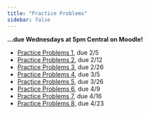 ```yaml
---
title: "Practice Problems"
sidebar: false
---
```


**...due Wednesdays at 5pm Central on Moodle!**

- [Practice Problems 1](assignments/pp1.qmd), due 2/5
- [Practice Problems 2](assignments/pp2.qmd), due 2/12
- [Practice Problems 3](assignments/pp3.qmd), due 2/26
- [Practice Problems 4](assignments/pp4.qmd), due 3/5
- [Practice Problems 5](assignments/pp5.qmd), due 3/26
- [Practice Problems 6](assignments/pp6.qmd), due 4/9
- [Practice Problems 7](assignments/pp7.qmd), due 4/16
- [Practice Problems 8](assignments/pp8.qmd), due 4/23


<!-- - [Practice Problems 2](assignments/pp2.qmd), due 2/12 -->
<!-- - [Practice Problems 3](assignments/pp3.qmd), due 2/26 -->
<!-- - [Practice Problems 4](assignments/pp4.qmd), due 3/5 -->
<!-- - [Practice Problems 5](assignments/pp5.qmd), due 3/26 -->
<!-- - [Practice Problems 6](assignments/pp6.qmd), due 4/9 -->
<!-- - [Practice Problems 7](assignments/pp7.qmd), due 4/16 -->
<!-- - [Practice Problems 8](assignments/pp8.qmd), due 4/23 -->